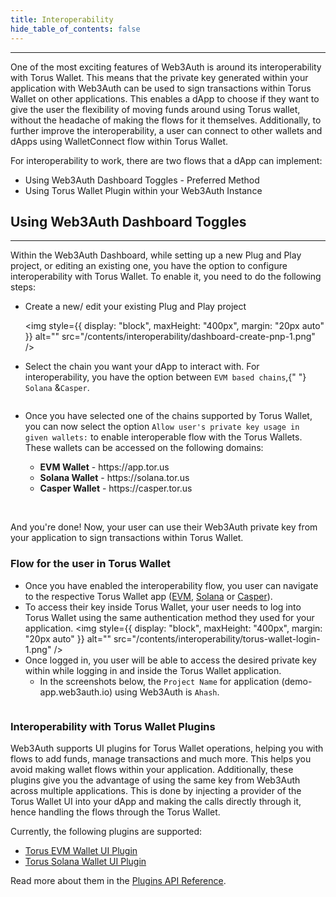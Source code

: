 ```yaml
---
title: Interoperability
hide_table_of_contents: false
---
```


---

One of the most exciting features of Web3Auth is around its interoperability with Torus Wallet. This means that the private key generated within your
application with Web3Auth can be used to sign transactions within Torus Wallet on other applications. This enables a dApp to choose if they want to
give the user the flexibility of moving funds around using Torus wallet, without the headache of making the flows for it themselves. Additionally, to
further improve the interoperability, a user can connect to other wallets and dApps using WalletConnect flow within Torus Wallet.

For interoperability to work, there are two flows that a dApp can implement:

- Using Web3Auth Dashboard Toggles - Preferred Method
- Using Torus Wallet Plugin within your Web3Auth Instance

## Using Web3Auth Dashboard Toggles

---

Within the Web3Auth Dashboard, while setting up a new Plug and Play project, or editing an existing one, you have the option to configure
interoperability with Torus Wallet. To enable it, you need to do the following steps:

- Create a new/ edit your existing Plug and Play project

  <img style={{ display: "block", maxHeight: "400px", margin: "20px auto" }} alt="" src="/contents/interoperability/dashboard-create-pnp-1.png" />

<div className="text-image-column">
  <div>
    <ul>
      <li>
        Select the chain you want your dApp to interact with. For interoperability, you have the option between <code>EVM based chains</code>,{" "}
        <code>Solana</code> &<code>Casper</code>.
      </li>
    </ul>
  </div>
  <div>
    <img style={{ minWidth: "200px", maxWidth: "250px" }} alt="" src="/contents/interoperability/dashboard-create-pnp-3.png" />
  </div>
</div>

- Once you have selected one of the chains supported by Torus Wallet, you can now select the option `Allow user's private key usage in given wallets:`
  to enable interoperable flow with the Torus Wallets. These wallets can be accessed on the following domains:

<div className="text-image-column">
  <div>
    <ul>
      <ul>
        <li>
          <b>EVM Wallet</b> - https://app.tor.us
        </li>
        <li>
          <b>Solana Wallet</b> - https://solana.tor.us
        </li>
        <li>
          <b>Casper Wallet</b> - https://casper.tor.us
        </li>
      </ul>
    </ul>
  </div>
  <div>
    <img style={{ minWidth: "300px", maxWidth: "350px" }} alt="" src="/contents/interoperability/dashboard-create-pnp-4.png" />
  </div>
</div>
<br />

And you're done! Now, your user can use their Web3Auth private key from your application to sign transactions within Torus Wallet.

### Flow for the user in Torus Wallet

- Once you have enabled the interoperability flow, you user can navigate to the respective Torus Wallet app ([EVM](https://app.tor.us),
  [Solana](https://solana.tor.us) or [Casper](https://casper.tor.us)).
- To access their key inside Torus Wallet, your user needs to log into Torus Wallet using the same authentication method they used for your
  application.
  <img style={{ display: "block", maxHeight: "400px", margin: "20px auto" }} alt="" src="/contents/interoperability/torus-wallet-login-1.png" />
- Once logged in, you user will be able to access the desired private key within while logging in and inside the Torus Wallet application.
  - In the screenshots below, the `Project Name` for application (demo-app.web3auth.io) using Web3Auth is `Ahash`.

<div className="text-image-column">
  <div>
    <img style={{ display: "block", maxHeight: "500px", alignSelf: "center" }} alt="" src="/contents/interoperability/torus-wallet-login-2.png" />
  </div>
  <div>
    <img style={{ display: "block", maxHeight: "500px", alignSelf: "center" }} alt="" src="/contents/interoperability/torus-wallet-login-3.png" />
  </div>
</div>

### Interoperability with Torus Wallet Plugins

Web3Auth supports UI plugins for Torus Wallet operations, helping you with flows to add funds, manage transactions and much more. This helps you avoid
making wallet flows within your application. Additionally, these plugins give you the advantage of using the same key from Web3Auth across multiple
applications. This is done by injecting a provider of the Torus Wallet UI into your dApp and making the calls directly through it, hence handling the
flows through the Torus Wallet.

Currently, the following plugins are supported:

- [Torus EVM Wallet UI Plugin](/api-reference/web/plugins/torussolanawalletplugin)
- [Torus Solana Wallet UI Plugin](/api-reference/web/plugins/torusevmwalletplugin)

Read more about them in the [Plugins API Reference](/api-reference/web/plugins).
